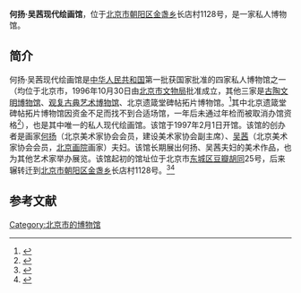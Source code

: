 {{Infobox Museum
|name          = 何扬·吴茜现代绘画馆
|image         = 
|imagesize     = 250px
|caption       =
|map_type      =
|map_caption   = 
|latitude      =
|longitude     =
|established   = 1997年
|dissolved     =
|location      = {{CHN}}[[北京市|北京市]][[朝阳区_(北京市)|朝阳区]][[金盏乡|金盏乡]]长店村1128号
|type          = 
|visitors      = 
|director      = 
|curator       = 
|publictransit = 
|website       = 
}}

'''何扬·吴茜现代绘画馆'''，位于[[北京市|北京市]][[朝阳区_(北京市)|朝阳区]][[金盏乡|金盏乡]]长店村1128号，是一家私人博物馆。

==简介==
何扬·吴茜现代绘画馆是[[中华人民共和国|中华人民共和国]]第一批获国家批准的四家私人博物馆之一（均位于北京市，1996年10月30日由[[北京市文物局|北京市文物局]]批准成立，其他三家是[[古陶文明博物馆|古陶文明博物馆]]、[[观复博物馆|观复古典艺术博物馆]]、北京遗箴堂碑帖拓片博物馆。<ref>{{Cite web |url=http://finance.sina.com.cn/roll/20080911/13465296918.shtml |title=私人博物馆登堂易入室难，新浪，2008-09-11 |accessdate=2014-12-14 |archive-date=2019-06-05 |archive-url=https://web.archive.org/web/20190605140420/http://finance.sina.com.cn/roll/20080911/13465296918.shtml |dead-url=no }}</ref>其中北京遗箴堂碑帖拓片博物馆因资金不足而找不到合适场馆，一年后未通过年检而被取消办馆资格<ref>{{Cite web |url=http://wenhua.syd.com.cn/system/2014/07/07/010425573.shtml# |title=民办博物馆的尴尬生存，盛京文化网，2014-07-07 |access-date=2014-12-14 |archive-url=https://web.archive.org/web/20141214155618/http://wenhua.syd.com.cn/system/2014/07/07/010425573.shtml |archive-date=2014-12-14 |dead-url=yes }}</ref>），也是其中唯一的私人现代绘画馆。该馆于1997年2月1日开馆。该馆的创办者是画家[[何扬|何扬]]（北京美术家协会会员，建设美术家协会副主席）、[[吴茜|吴茜]]（北京美术家协会会员，[[北京画院|北京画院]]画家）夫妇。该馆长期展出何扬、吴茜夫妇的美术作品，也为其他艺术家举办展览。该馆起初的馆址位于北京市[[东城区_(北京市)|东城区]][[豆瓣胡同|豆瓣胡同]]25号，后来辗转迁到[[北京市|北京市]][[朝阳区_(北京市)|朝阳区]][[金盏乡|金盏乡]]长店村1128号。<ref>{{Cite web |url=http://www.bjkp.gov.cn/zhuanti/old_bjkp/kpcg/kpcg/bowugaun/newpage210.htm |title=何扬·吴茜现代绘画馆，北京科普之窗，于2014-12-14查阅 |access-date=2014-12-14 |archive-url=https://web.archive.org/web/20141214162656/http://www.bjkp.gov.cn/zhuanti/old_bjkp/kpcg/kpcg/bowugaun/newpage210.htm |archive-date=2014-12-14 |dead-url=yes }}</ref><ref>{{Cite web |url=http://www.bjwh.gov.cn/62/2006_4_13/3_62_7122_0_0_1144896511593.html |title=吴茜，北京文化热线，于2014-12-14查阅 |accessdate=2014-12-14 |archive-date=2014-12-20 |archive-url=https://web.archive.org/web/20141220210423/http://www.bjwh.gov.cn/62/2006_4_13/3_62_7122_0_0_1144896511593.html |dead-url=no }}</ref>

==参考文献==
{{reflist}}

[[Category:北京市的博物馆|Category:北京市的博物馆]]